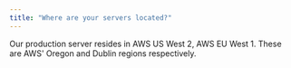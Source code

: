 ```yaml
---
title: "Where are your servers located?"
---
```


Our production server resides in AWS US West 2, AWS EU West 1. These are AWS' Oregon and Dublin regions respectively.
